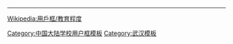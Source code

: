{{Userbox
  |id=[[File:Whu old library 2.jpg|62px]]
  |id-c=#ffffff
  |id-s=10
  |info=这位用户是'''[[武汉大学]]'''的学生、校友或教职员。
  |info-c=#ccccff
  |info-s=10
  |border-c=#6699ff
}}<includeonly>[[Category:武汉大学维基人|{{PAGENAME}}]]</includeonly>
<noinclude>
<p style="clear: both; padding-top: 2em">
----
[[Wikipedia:用戶框/教育程度]]</div>
[[Category:中国大陆学校用户框模板]]
[[Category:武汉模板]]
</noinclude>
